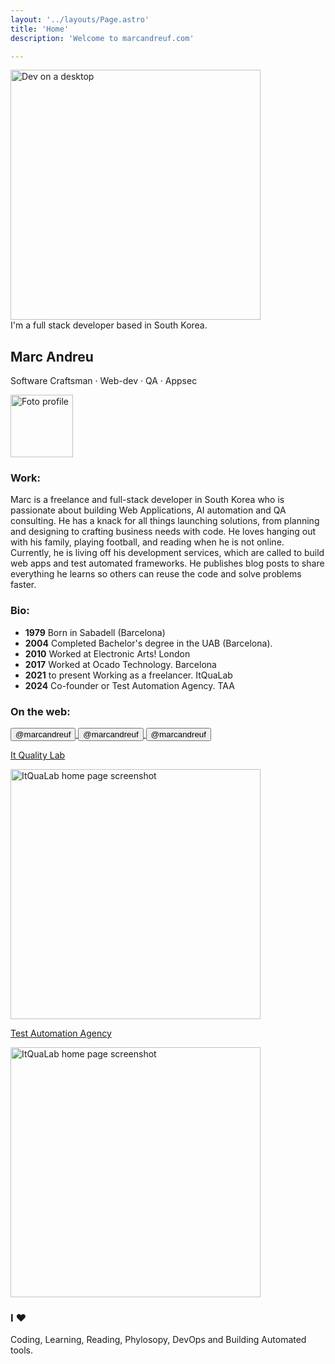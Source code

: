 ```yaml
---
layout: '../layouts/Page.astro'
title: 'Home'
description: 'Welcome to marcandreuf.com'

---
```



<section class="flex flex-col w-full items-center justify-center">
    <div class="flex flex-col w-full  gap-2">
        <div class="flex flex-col gap-1 items-center">
            <Image class="rounded-3xl border-2 border-white" src={heroImg} alt="Dev on a desktop" height="400" />
        </div>
        <div  class="text-md text-center bg-lightBeig py-2 px-auto rounded-md dark:bg-zinc-700">I'm a full stack developer based in South Korea.</div>
        <div class="flex flex-row justify-between sm:mt-5 md:mt-8 items-center gap-1">
            <div>
                <h1 class="text-4xl font-bold m-0">Marc Andreu</h1>
                <p class="m-0 font-semibold text-md ">Software Craftsman · Web-dev · QA · Appsec</p>
            </div>
            <div>
                <Image class="rounded-full border-2 m-0 border-white" src={profile} alt="Foto profile" width="100" />
            </div>
        </div>
    </div>

</section>     


### Work: 
Marc is a freelance and full-stack developer in South Korea who is passionate about building Web Applications, AI automation and QA consulting. He has a knack for all things launching solutions, from planning and designing to crafting business needs with code. He loves hanging out with his family, playing football, and reading when he is not online. Currently, he is living off his development services, which are called to build web apps and test automated frameworks. He publishes blog posts to share everything he learns so others can reuse the code and solve problems faster. 


### Bio:

* **1979** Born in Sabadell (Barcelona)
* **2004** Completed Bachelor's degree in the UAB (Barcelona).
* **2010** Worked at Electronic Arts! London
* **2017** Worked at Ocado Technology. Barcelona
* **2021** to present Working as a freelancer. ItQuaLab
* **2024** Co-founder or Test Automation Agency. TAA



### On the web: 

<a href="https://github.com/marcandreuf" target="_blank" class="no-underline hover:no-underline visited:text-inherit">
    <button class="flex flex-row items-center justify-center mt-2 gap-2 text-teal-600 hover:bg-teal-50 dark:text-teal-200 dark:hover:bg-links-hoverGreen p-2 rounded-lg">
        <Icon name="mdi:github" size={32} /><span class="font-bold text-lg ">@marcandreuf</span>
    </button>
</a>
<a href="https://www.linkedin.com/in/marcandreuf/" target="_blank" class="no-underline hover:no-underline visited:text-inherit">
    <button class="flex flex-row items-center justify-center mt-2 gap-2 text-teal-600 hover:bg-teal-50 dark:text-teal-200 dark:hover:bg-links-hoverGreen p-2 rounded-lg">
        <Icon name="mdi:linkedin" size={32} /><span class="font-bold text-lg ">@marcandreuf</span>
    </button>
</a>
<a href="https://x.com/marcandreuf" target="_blank" class="no-underline hover:no-underline visited:text-inherit">
    <button class="flex flex-row items-center justify-center mt-2 gap-2 text-teal-600 hover:bg-teal-50 dark:text-teal-200 dark:hover:bg-links-hoverGreen p-2 rounded-lg">
        <Icon name="mdi:twitter" size={32} /><span class="font-bold text-lg ">@marcandreuf</span>
    </button>
</a>

<div class="grid sm:grid-cols-2 gap-4 mt-5">
    <div class="">
        <a href="https://www.itqualab.com/services/" target="_blank" 
        class="hover:no-underline hover:text-inherit no-underline ">
            <p class="my-2">It Quality Lab</p>
            <Image class="rounded-md m-0 w-full object-contain" src={itqualabHomePage} 
            alt="ItQuaLab home page screenshot" height="400" />
        </a>    
    </div>
    <div class="">
    <a href="https://testautomationagency.com/" target="_blank" 
        class="hover:no-underline hover:text-inherit no-underline ">
            <p class="my-2">Test Automation Agency</p>
            <Image class="rounded-md m-0 w-full object-contain " src={taaHomePage} 
            alt="ItQuaLab home page screenshot" height="400" />           
        </a>
    </div>
</div>

### I ♥

Coding, Learning, Reading, Phylosopy, DevOps and Building Automated tools.
